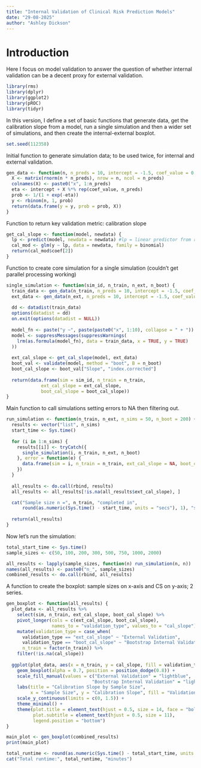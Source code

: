 ```yaml
---
title: "Internal Validation of Clinical Risk Prediction Models"
date: "29-08-2025"
author: "Ashley Dickson"
---
```


# Introduction
<p>
Here I focus on model validation to answer the question of whether internal validation can be a decent proxy for external validation.
</p>

```r
library(rms)
library(dplyr)
library(ggplot2)
library(pROC)
library(tidyr)
```

In this version, I define a set of basic functions that generate data, get the calibration slope from a model, run a single simulation and then a wider set of simulations, and then create the internal-external boxplot.

```r
set.seed(112358)
```

Initial function to generate simulation data; to be used twice, for internal and external validation.

```r
gen_data <- function(n, n_preds = 10, intercept = -1.5, coef_value = 0.7) {
  X <- matrix(rnorm(n * n_preds), nrow = n, ncol = n_preds)
  colnames(X) <- paste0("x", 1:n_preds)
  eta <- intercept + X %*% rep(coef_value, n_preds)
  prob <- 1/(1 + exp(-eta))
  y <- rbinom(n, 1, prob)
  return(data.frame(y = y, prob = prob, X))
}
```

Function to return key validation metric: calibration slope

```r
get_cal_slope <- function(model, newdata) {
  lp <- predict(model, newdata = newdata) #lp = linear predictor from rms
  cal_mod <- glm(y ~ lp, data = newdata, family = binomial)
  return(cal_mod$coef[2])
}
```

Function to create core simulation for a single simulation (couldn't get parallel processing working)

```r
single_simulation <- function(sim_id, n_train, n_ext, n_boot) {
  train_data <- gen_data(n_train, n_preds = 10, intercept = -1.5, coef_value = 0.7)
  ext_data <- gen_data(n_ext, n_preds = 10, intercept = -1.5, coef_value = 0.7)
  
  dd <- datadist(train_data)
  options(datadist = dd)
  on.exit(options(datadist = NULL))
  
  model_fn <- paste("y ~", paste(paste0("x", 1:10), collapse = " + "))
  model <- suppressMessages(suppressWarnings(
    lrm(as.formula(model_fn), data = train_data, x = TRUE, y = TRUE)
  ))
  
  ext_cal_slope <- get_cal_slope(model, ext_data)
  boot_val <- validate(model, method = "boot", B = n_boot)
  boot_cal_slope <- boot_val["Slope", "index.corrected"]
  
  return(data.frame(sim = sim_id, n_train = n_train, 
             ext_cal_slope = ext_cal_slope,
             boot_cal_slope = boot_cal_slope))
}
```

Main function to call simulations setting errors to NA then filtering out.

```r
run_simulation <- function(n_train, n_ext, n_sims = 50, n_boot = 200) {
  results <- vector("list", n_sims)
  start_time <- Sys.time()
  
  for (i in 1:n_sims) {
    results[[i]] <- tryCatch({
      single_simulation(i, n_train, n_ext, n_boot)
    }, error = function(e) {
      data.frame(sim = i, n_train = n_train, ext_cal_slope = NA, boot_cal_slope = NA)
    })
  }
  
  all_results <- do.call(rbind, results)
  all_results <- all_results[!is.na(all_results$ext_cal_slope), ]

  cat("Sample size n =", n_train, "completed in", 
      round(as.numeric(Sys.time() - start_time, units = "secs"), 1), "seconds\n\n")
  
  return(all_results)
}
```

Now let's run the simulation:

```r
total_start_time <- Sys.time()
sample_sizes <- c(50, 100, 200, 300, 500, 750, 1000, 2000)

all_results <- lapply(sample_sizes, function(n) run_simulation(n, n))
names(all_results) <- paste0("n_", sample_sizes)
combined_results <- do.call(rbind, all_results)
```

A function to create the boxplot: sample sizes on x-axis and CS on y-axis; 2 series.

```r
gen_boxplot <- function(all_results) {
  plot_data <- all_results %>%
    select(sim, n_train, ext_cal_slope, boot_cal_slope) %>%
    pivot_longer(cols = c(ext_cal_slope, boot_cal_slope),
                 names_to = "validation_type", values_to = "cal_slope") %>%
    mutate(validation_type = case_when(
      validation_type == "ext_cal_slope" ~ "External Validation",
      validation_type == "boot_cal_slope" ~ "Bootstrap Internal Validation"),
      n_train = factor(n_train)) %>%
    filter(!is.na(cal_slope))
  
  ggplot(plot_data, aes(x = n_train, y = cal_slope, fill = validation_type)) +
    geom_boxplot(alpha = 0.7, position = position_dodge(0.8)) +
    scale_fill_manual(values = c("External Validation" = "lightblue", 
                                "Bootstrap Internal Validation" = "lightcoral")) +
    labs(title = "Calibration Slope by Sample Size",
         x = "Sample Size", y = "Calibration Slope", fill = "Validation Type") +
    scale_y_continuous(limits = c(0, 1.5)) +
    theme_minimal() +
    theme(plot.title = element_text(hjust = 0.5, size = 14, face = "bold"),
          plot.subtitle = element_text(hjust = 0.5, size = 11),
          legend.position = "bottom")
}
```

```r
main_plot <- gen_boxplot(combined_results)
print(main_plot)

total_runtime <- round(as.numeric(Sys.time() - total_start_time, units = "mins"), 1)
cat("Total runtime:", total_runtime, "minutes")
```

